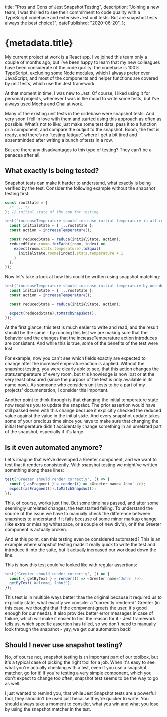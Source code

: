 
  title: "Pros and Cons of Jest Snapshot Testing",
  description:
    "Joining a new team, I was thrilled to see their commitment to code quality with a TypeScript codebase and extensive Jest unit tests. But are snapshot tests always the best choice?",
  datePublished: "2020-06-20",
};

# {metadata.title}

My current project at work is a React app. I’ve joined this team only a couple of months ago, but I’ve been happy to learn that my new colleagues have been considerate of the code quality: the codebase is 100% TypeScript, excluding some Node modules, which I always prefer over JavaScript, and most of the components and helper functions are covered by unit tests, which use the Jest framework.

At that moment in time, I was new to Jest. Of course, I liked using it for personal projects, whenever I was in the mood to write some tests, but I’ve always used Mocha and Chai at work.

Many of the existing unit tests in the codebase were snapshot tests. And very soon I fell in love with them and started using this approach as often as possible. What’s not to like: just make some test data, pass it to a function or a component, and compare the output to the snapshot. Boom, the test is ready, and there’s no “testing fatigue”, where I get a bit tired and absentminded after writing a bunch of tests in a row.

But are there any disadvantages to this type of testing? They can’t be a panacea after all.

## What exactly is being tested?

Snapshot tests can make it harder to understand, what exactly is being verified by the test. Consider the following example without the snapshot testing first:

```js
const rootState = {
  /* ... */
}; // initial state of the app for testing

test('increaseTemperature should increase initial temperature in all rooms by one degree', () => {
  const initialState = { ...rootState };
  const action = increaseTemperature();

  const reducedState = reduce(initialState, action);
  reducedState.rooms.forEach((room, index) =>
    expect(room.stats.temperature).toEqual(
      initialState.rooms[index].stats.temperature + 1
    )
  );
});
```

Now let's take a look at how this could be written using snapshot matching:

```js
test('increaseTemperature should increase initial temperature by one degree', () => {
  const initialState = { ...rootState };
  const action = increaseTemperature();

  const reducedState = reduce(initialState, action);

  expect(reducedState).toMatchSnapshot();
});
```

At the first glance, this test is much easier to write and read, and the result should be the same - by running this test we are making sure that the behavior and the changes that the increaseTemperature action introduces are consistent. And while this is true, some of the benefits of the test were lost.

For example, now you can't see which fields exactly are expected to change after the increaseTemperature action is applied. Without the snapshot testing, you were clearly able to see, that this action changes the stats.temperature of every room, but this knowledge is now lost or at the very least obscured (since the purpose of the test is only available in its name now). As someone who considers unit tests to be a part of my projects' documentation, I consider this important.

Another point to think through is that changing the initial temperature state now requires you to update the snapshot. The prior assertion would have still passed even with this change because it explicitly checked the reduced value against the value in the initial state. And every snapshot update takes some of your precious time since you have to make sure that changing the initial temperature didn't accidentally change something in an unrelated part of the snapshot, especially if it's large.

## Is it even automated anymore?

Let's imagine that we've developed a Greeter component, and we want to test that it renders consistently. With snapshot testing we might've written something along these lines:

```js
test('Greeter should render correctly', () => {
  const { asFragment } = render(() => <Greeter name='John' />);
  expect(asFragment()).toMatchSnapshot();
});
```

This, of course, works just fine. But some time has passed, and after some seemingly unrelated changes, the test started failing.
To understand the source of the issue we have to manually check the difference between snapshots to understand if it fails because of some minor markup change (like extra or missing whitespace, or a couple of new div's), or if the Greeter component is actually broken.

And at this point, can this testing even be considered automated? This is an example where snapshot testing made it really quick to write the test and introduce it into the suite, but it actually increased our workload down the line.

This is how this test could've looked like with regular assertions:

```js
test('Greeter should render correctly', () => {
  const { getByText } = render(() => <Greeter name='John' />);
  getByText('Welcome, John!');
});
```

This test is in multiple ways better than the original because it required us to explicitly state, what exactly we consider a "correctly rendered" Greeter (in this case, we thought that if the component greets the user, it's good enough for our needs). It also provides better error messages in case of failure, which will make it easier to find the reason for it - Jest framework tells us, which specific assertion has failed, so we don't need to manually look through the snapshot - yay, we got our automation back!

## Should I never use snapshot testing?

No, of course not, snapshot testing is an important part of our toolbox, but it's a typical case of picking the right tool for a job. When it's easy to see, what you're actually checking with a test, even if you use a snapshot matcher, go for it! If you're testing a very simple component, which you don't expect to change too often, snapshot test seems to be the way to go as well.

I just wanted to remind you, that while Jest Snapshot tests are a powerful tool, they shouldn't be used just because they're quicker to write. You should always take a moment to consider, what you win and what you lose by using the snapshot matcher in the test.

<DatePublished dateTime={metadata.datePublished} />
